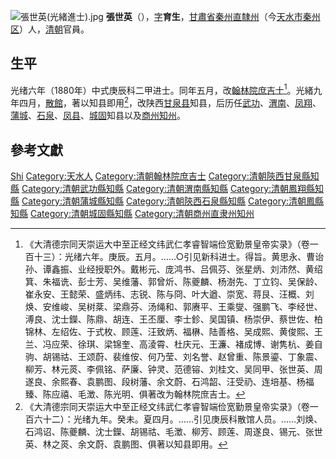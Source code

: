 {{Otheruses|other=名为张世英的其他人物|张世英}}
[[File:張世英(光緒進士).jpg|thumb]]
'''張世英'''（{{bd|1843年||1915年||Zhang张}}），[[表字|字]]'''育生'''，[[甘肅省|甘肅省]][[秦州直隸州|秦州直隸州]]（今[[天水市|天水市]][[秦州区|秦州区]]）人，[[清朝|清朝]]官員。

== 生平 ==
光绪六年（1880年）中式庚辰科二甲进士。同年五月，改[[翰林院|翰林院]][[庶吉士|庶吉士]]<ref>《大清德宗同天崇运大中至正经文纬武仁孝睿智端俭宽勤景皇帝实录》（卷一百十三）：光绪六年。庚辰。五月。……○引见新科进士。得旨。黄思永、曹诒孙、谭鑫振、业经授职外。戴彬元、庞鸿书、吕佩芬、张星炳、刘沛然、黄绍箕、朱福诜、彭士芳、吴维藩、郭曾炘、陈夔麟、杨澍先、丁立钧、吴保龄、崔永安、王懿荣、盛炳纬、志锐、陈与冏、叶大遒、崇宽、蒋艮、汪概、刘焕、安维峻、吴树棻、梁鼎芬、汤绳和、郭赓平、王乘燮、强鹏飞、李经世、溥良、沈士鑅、陈鼎、胡连、王丕厘、李士鉁、吴国镇、杨崇伊、蔡世佐、柏锦林、左绍佐、于式枚、顾莲、汪致炳、福楙、陆善格、吴成熙、黄俊熙、王兰、冯应荣、徐琪、梁锦奎、高淩霄、杜庆元、王濂、褚成博、谢隽杭、姜自驹、胡锡祜、王颂蔚、裴维侒、何乃莹、刘名誉、赵曾重、陈景鎏、丁象震、柳芳、林元菼、李佩铭、萨廉、钟灵、范德镕、刘桂文、吴同甲、张世英、周遂良、余熙春、袁鹏图、段树藩、余文蔚、石鸿韶、汪受礽、连培基、杨福臻、陈应禧、毛澂、陈光明、俱著改为翰林院庶吉士。</ref>。光緒九年四月，[[散館|散館]]，著以知县即用<ref>《大清德宗同天崇运大中至正经文纬武仁孝睿智端俭宽勤景皇帝实录》（卷一百六十二）：光绪九年。癸未。夏四月。……引见庚辰科散馆人员。……刘焕、石鸿诏、陈夔麟、沈士鑅、胡锡祜、毛澂、柳芳、顾莲、周遂良、锡元、张世英、林之菼、余文蔚、袁鹏图、俱著以知县即用。</ref>，改陕西[[甘泉县|甘泉县]]知县，后历任[[武功县|武功]]、[[渭南县|渭南]]、[[凤翔县|凤翔]]、[[蒲城县|蒲城]]、[[石泉县|石泉]]、[[凤县|凤县]]、[[城固县|城固]]知县以及[[商州直隸州|商州]][[知州|知州]]。

== 參考文獻 ==
{{reflist}}

{{光緒六年庚辰科殿試金榜}}
{{清朝官员小作品}}

{{Authority control}}
{{DEFAULTSORT:Zhang張}}
[[Category:張姓|Shi]]
[[Category:天水人|Category:天水人]]
[[Category:清朝翰林院庶吉士|Category:清朝翰林院庶吉士]]
[[Category:清朝陝西甘泉縣知縣|Category:清朝陝西甘泉縣知縣]]
[[Category:清朝武功縣知縣|Category:清朝武功縣知縣]]
[[Category:清朝渭南縣知縣|Category:清朝渭南縣知縣]]
[[Category:清朝鳳翔縣知縣|Category:清朝鳳翔縣知縣]]
[[Category:清朝蒲城縣知縣|Category:清朝蒲城縣知縣]]
[[Category:清朝陝西石泉縣知縣|Category:清朝陝西石泉縣知縣]]
[[Category:清朝鳳縣知縣|Category:清朝鳳縣知縣]]
[[Category:清朝城固縣知縣|Category:清朝城固縣知縣]]
[[Category:清朝商州直隶州知州|Category:清朝商州直隶州知州]]